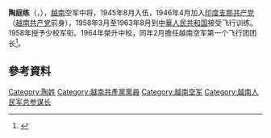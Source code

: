 '''陶庭练'''（{{lang-vi|Dao Dinh Luyen}}，{{bd|1928年|1月}}），[[越南|越南]]空军中将，1945年8月入伍，1946年4月加入[[印度支那共产党|印度支那共产党]]（[[越南共产党|越南共产党]]前身），1958年3月至1963年8月到[[中華人民共和国|中華人民共和国]]接受飞行训练。1958年授予少校军衔。1964年榮升中校，同年2月擔任越南空军第一个飞行团团长<ref>{{Cite web |url=http://www.180qu.com/cont_1451988.html |title=当代对中国军事影响最巨大的一场战争——被遗忘的往事：海湾，第一场高科技--第85节 |access-date=2016-02-16 |archive-date=2018-01-26 |archive-url=https://web.archive.org/web/20180126132427/http://www.180qu.com/cont_1451988.html |dead-url=no }}</ref>。

==參考資料==
{{reflist}}

{{DEFAULTSORT:Luyen, Dao Dinh}}
[[Category:陶姓|Category:陶姓]]
[[Category:越南共產黨黨員|Category:越南共產黨黨員]]
[[Category:越南空军|Category:越南空军]]
[[Category:越南人民军总参谋长|Category:越南人民军总参谋长]]